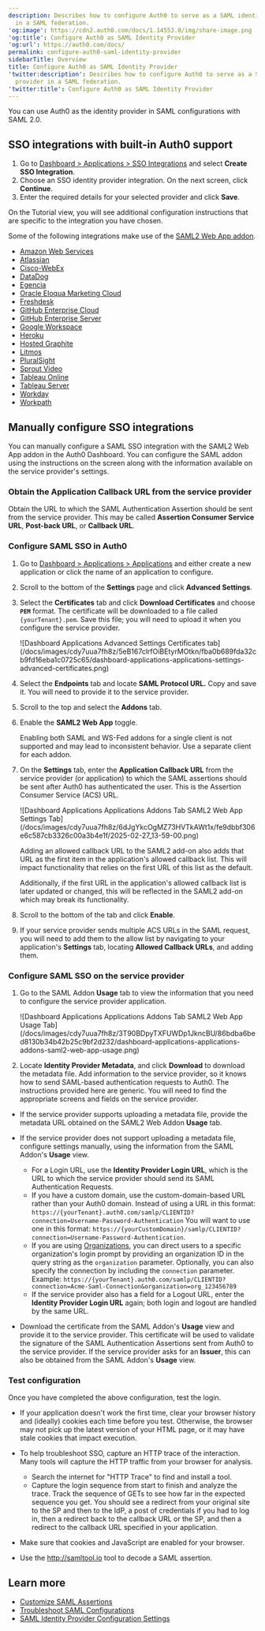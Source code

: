 ```yaml
---
description: Describes how to configure Auth0 to serve as a SAML identity provider
  in a SAML federation.
'og:image': https://cdn2.auth0.com/docs/1.14553.0/img/share-image.png
'og:title': Configure Auth0 as SAML Identity Provider
'og:url': https://auth0.com/docs/
permalink: configure-auth0-saml-identity-provider
sidebarTitle: Overview
title: Configure Auth0 as SAML Identity Provider
'twitter:description': Describes how to configure Auth0 to serve as a SAML identity
  provider in a SAML federation.
'twitter:title': Configure Auth0 as SAML Identity Provider
---
```

You can use Auth0 as the <Tooltip tip="Identity Provider (IdP): Service that stores and manages digital identities." cta="View Glossary" href="/docs/glossary?term=identity+provider">identity provider</Tooltip> in <Tooltip tip="Identity Provider (IdP): Service that stores and manages digital identities." cta="View Glossary" href="/docs/glossary?term=SAML">SAML</Tooltip> configurations with SAML 2.0.

## SSO integrations with built-in Auth0 support

1. Go to [Dashboard > Applications > SSO Integrations](https://manage.auth0.com/#/externalapps) and select **Create SSO Integration**.
2. Choose an SSO identity provider integration. On the next screen, click **Continue**.
3. Enter the required details for your selected provider and click **Save**.

On the Tutorial view, you will see additional configuration instructions that are specific to the integration you have chosen.

Some of the following integrations make use of the [SAML2 Web App addon](/docs/authenticate/protocols/saml/saml-sso-integrations/enable-saml2-web-app-addon).

* [Amazon Web Services](/docs/authenticate/single-sign-on/outbound-single-sign-on/configure-auth0-saml-identity-provider/configure-saml2-web-app-addon-for-aws)
* [Atlassian](/docs/authenticate/single-sign-on/outbound-single-sign-on/configure-auth0-saml-identity-provider/configure-auth0-as-identity-provider-for-atlassian)
* [Cisco-WebEx](/docs/authenticate/single-sign-on/outbound-single-sign-on/configure-auth0-saml-identity-provider/configure-auth0-as-identity-provider-for-cisco-webex)
* [DataDog](/docs/authenticate/single-sign-on/outbound-single-sign-on/configure-auth0-saml-identity-provider/configure-auth0-as-identity-provider-for-datadog)
* [Egencia](/docs/authenticate/single-sign-on/outbound-single-sign-on/configure-auth0-saml-identity-provider/configure-auth0-as-identity-provider-for-egencia)
* [Oracle Eloqua Marketing Cloud](/docs/authenticate/single-sign-on/outbound-single-sign-on/configure-auth0-saml-identity-provider/configure-saml2-addon-eloqua)
* [Freshdesk](/docs/authenticate/single-sign-on/outbound-single-sign-on/configure-auth0-saml-identity-provider/configure-auth0-as-identity-provider-for-freshdesk)
* [GitHub Enterprise Cloud](/docs/authenticate/single-sign-on/outbound-single-sign-on/configure-auth0-saml-identity-provider/configure-saml2-web-app-addon-for-github-enterprise-server)
* [GitHub Enterprise Server](/docs/authenticate/single-sign-on/outbound-single-sign-on/configure-auth0-saml-identity-provider/configure-saml2-web-app-addon-for-github-enterprise-server)
* [Google Workspace](/docs/authenticate/single-sign-on/outbound-single-sign-on/configure-auth0-saml-identity-provider/configure-auth0-as-idp-for-google-g-suite)
* [Heroku](/docs/authenticate/single-sign-on/outbound-single-sign-on/configure-auth0-saml-identity-provider/configure-saml2-web-app-addon-for-heroku)
* [Hosted Graphite](/docs/authenticate/single-sign-on/outbound-single-sign-on/configure-auth0-saml-identity-provider/configure-auth0-as-identity-provider-for-hosted-graphite)
* [Litmos](/docs/authenticate/single-sign-on/outbound-single-sign-on/configure-auth0-saml-identity-provider/configure-auth0-as-identity-provider-for-litmos)
* [PluralSight](/docs/authenticate/single-sign-on/outbound-single-sign-on/configure-auth0-saml-identity-provider/configure-auth0-as-identity-provider-for-pluralsight)
* [Sprout Video](/docs/authenticate/single-sign-on/outbound-single-sign-on/configure-auth0-saml-identity-provider/configure-auth0-as-identity-provider-for-sprout-video)
* [Tableau Online](/docs/authenticate/single-sign-on/outbound-single-sign-on/configure-auth0-saml-identity-provider/configure-auth0-as-identity-provider-for-tableau-online)
* [Tableau Server](/docs/authenticate/single-sign-on/outbound-single-sign-on/configure-auth0-saml-identity-provider/configure-auth0-as-identity-provider-for-tableau-server)
* [Workday](/docs/authenticate/single-sign-on/outbound-single-sign-on/configure-auth0-saml-identity-provider/configure-auth0-as-identity-provider-for-workday)
* [Workpath](/docs/authenticate/single-sign-on/outbound-single-sign-on/configure-auth0-saml-identity-provider/configure-auth0-as-identity-provider-for-workpath)

## Manually configure SSO integrations

You can manually configure a SAML <Tooltip tip="Single Sign-On (SSO): Service that, after a user logs into one applicaton, automatically logs that user in to other applications." cta="View Glossary" href="/docs/glossary?term=SSO">SSO</Tooltip> integration with the SAML2 Web App addon in the <Tooltip tip="Auth0 Dashboard: Auth0's main product to configure your services." cta="View Glossary" href="/docs/glossary?term=Auth0+Dashboard">Auth0 Dashboard</Tooltip>. You can configure the SAML addon using the instructions on the screen along with the information available on the service provider's settings.

### Obtain the Application Callback URL from the service provider

Obtain the URL to which the SAML Authentication Assertion should be sent from the service provider. This may be called **Assertion Consumer Service URL**, **Post-back URL**, or **Callback URL**.

### Configure SAML SSO in Auth0

1. Go to [Dashboard > Applications > Applications](https://manage.auth0.com/#/applications) and either create a new application or click the name of an application to configure.
2. Scroll to the bottom of the **Settings** page and click **Advanced Settings**.
3. Select the **Certificates** tab and click **Download Certificates** and choose **`PEM`** format.
   The certificate will be downloaded to a file called `{yourTenant}.pem`. Save this file; you will need to upload it when you configure the service provider.

   <Frame>![Dashboard Applications Advanced Settings Certificates tab](/docs/images/cdy7uua7fh8z/5eB167clrfOiBEtyrMOtkn/fba0b689fda32cb9fd16eba1c0725c65/dashboard-applications-applications-settings-advanced-certificates.png)</Frame>
4. Select the **Endpoints** tab and locate **SAML Protocol URL.**  Copy and save it. You will need to provide it to the service provider.
5. Scroll to the top and select the **Addons** tab.
6. Enable the **SAML2 Web App** toggle.

   <Callout icon="file-lines" color="#0EA5E9" iconType="regular">

   Enabling both SAML and WS-Fed addons for a single client is not supported and may lead to inconsistent behavior. Use a separate client for each addon.

   </Callout>
7. On the **Settings** tab, enter the **Application Callback URL** from the service provider (or application) to which the SAML assertions should be sent after Auth0 has authenticated the user. This is the Assertion Consumer Service (ACS) URL.

   <Frame>![Dashboard Applications Applications Addons Tab SAML2 Web App Settings Tab](/docs/images/cdy7uua7fh8z/6dJgYkcOgMZ73HVTkAWt1x/fe9dbbf306e6c587cb3326c00a3b4e1f/2025-02-27_13-59-00.png)</Frame>

   <Warning>

   Adding an allowed callback URL to the SAML2 add-on also adds that URL as the first item in the application's allowed callback list. This will impact functionality that relies on the first URL of this list as the default.

   Additionally, if the first URL in the application's allowed callback list is later updated or changed, this will be reflected in the SAML2 add-on which may break its functionality.

   </Warning>
8. Scroll to the bottom of the tab and click **Enable**.
9. If your service provider sends multiple ACS URLs in the SAML request, you will need to add them to the allow list by navigating to your application's **Settings** tab, locating **Allowed Callback URLs**, and adding them.

### Configure SAML SSO on the service provider

1. Go to the SAML Addon **Usage** tab to view the information that you need to configure the service provider application.

   <Frame>![Dashboard Applications Applications Addons Tab SAML2 Web App Usage Tab](/docs/images/cdy7uua7fh8z/3T90BDpyTXFUWDp1JkncBU/86bdba6bed8130b34b42b25c9bf2d232/dashboard-applications-applications-addons-saml2-web-app-usage.png)</Frame>
2. Locate **Identity Provider Metadata**, and click **Download** to download the metadata file. Add information to the service provider, so it knows how to send SAML-based authentication requests to Auth0. The instructions provided here are generic. You will need to find the appropriate screens and fields on the service provider.

* If the service provider supports uploading a metadata file, provide the metadata URL obtained on the SAML2 Web Addon **Usage** tab.
* If the service provider does not support uploading a metadata file, configure settings manually, using the information from the SAML Addon's **Usage** view.

  + For a Login URL, use the **Identity Provider Login URL**, which is the URL to which the service provider should send its SAML Authentication Requests.
  + If you have a custom domain, use the custom-domain-based URL rather than your Auth0 domain. Instead of using a URL in this format:
    `https://{yourTenant}.auth0.com/samlp/CLIENTID?connection=Username-Password-Authentication`
    You will want to use one in this format:
    `https://{yourCustomDomain}/samlp/CLIENTID?connection=Username-Password-Authentication`.
  + If you are using [Organizations](/docs/manage-users/organizations), you can direct users to a specific organization's login prompt by providing an organization ID in the query string as the `organization` parameter. Optionally, you can also specify the connection by including the `connection` parameter. Example: `https://{yourTenant}.auth0.com/samlp/CLIENTID?connection=Acme-Saml-Connection&organization=org_123456789`
  + If the service provider also has a field for a Logout URL, enter the **Identity Provider Login URL** again; both login and logout are handled by the same URL.
* Download the certificate from the SAML Addon's **Usage** view and provide it to the service provider. This certificate will be used to validate the signature of the SAML Authentication Assertions sent from Auth0 to the service provider. If the service provider asks for an **Issuer**, this can also be obtained from the SAML Addon's **Usage** view.

### Test configuration

Once you have completed the above configuration, test the login.

* If your application doesn't work the first time, clear your browser history and (ideally) cookies each time before you test. Otherwise, the browser may not pick up the latest version of your HTML page, or it may have stale cookies that impact execution.
* To help troubleshoot SSO, capture an HTTP trace of the interaction. Many tools will capture the HTTP traffic from your browser for analysis.

  + Search the internet for "HTTP Trace" to find and install a tool.
  + Capture the login sequence from start to finish and analyze the trace. Track the sequence of GETs to see how far in the expected sequence you get. You should see a redirect from your original site to the SP and then to the IdP, a post of credentials if you had to log in, then a redirect back to the callback URL or the SP, and then a redirect to the callback URL specified in your application.
* Make sure that cookies and JavaScript are enabled for your browser.
* Use the http://samltool.io tool to decode a SAML assertion.

## Learn more

* [Customize SAML Assertions](/docs/authenticate/protocols/saml/saml-configuration/customize-saml-assertions)
* [Troubleshoot SAML Configurations](/docs/troubleshoot/authentication-issues/troubleshoot-saml-configurations)
* [SAML Identity Provider Configuration Settings](/docs/authenticate/protocols/saml/saml-identity-provider-configuration-settings)